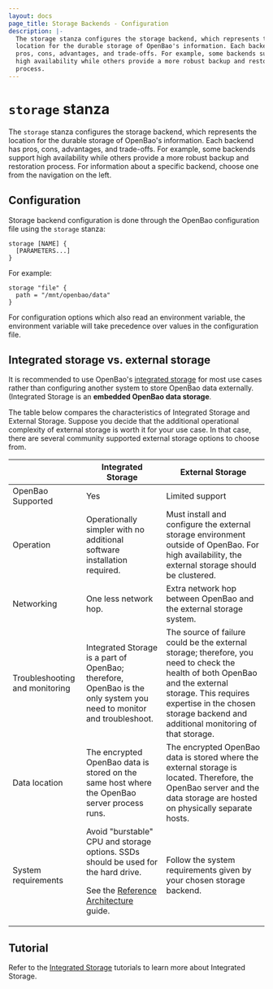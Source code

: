 ```yaml
---
layout: docs
page_title: Storage Backends - Configuration
description: |-
  The storage stanza configures the storage backend, which represents the
  location for the durable storage of OpenBao's information. Each backend has
  pros, cons, advantages, and trade-offs. For example, some backends support
  high availability while others provide a more robust backup and restoration
  process.
---
```


# `storage` stanza

The `storage` stanza configures the storage backend, which represents the
location for the durable storage of OpenBao's information. Each backend has pros,
cons, advantages, and trade-offs. For example, some backends support high
availability while others provide a more robust backup and restoration process.
For information about a specific backend, choose one from the navigation on the
left.

## Configuration

Storage backend configuration is done through the OpenBao configuration file using
the `storage` stanza:

```hcl
storage [NAME] {
  [PARAMETERS...]
}
```

For example:

```hcl
storage "file" {
  path = "/mnt/openbao/data"
}
```

For configuration options which also read an environment variable, the
environment variable will take precedence over values in the configuration
file.

## Integrated storage vs. external storage

It is recommended to use OpenBao's [integrated
storage](/vault/docs/configuration/storage/raft) for most use cases rather than
configuring another system to store OpenBao data externally. (Integrated Storage is
an **embedded OpenBao data storage**.

The table below compares the characteristics of Integrated Storage and External
Storage. Suppose you decide that the additional operational complexity of
external storage is worth it for your use case. In that case, there are several
community supported external storage options to choose from.

|                                | Integrated Storage                                                                                                                                                                                             | External Storage                                                                                                                                                                                                                        |
|--------------------------------|----------------------------------------------------------------------------------------------------------------------------------------------------------------------------------------------------------------|-----------------------------------------------------------------------------------------------------------------------------------------------------------------------------------------------------------------------------------------|
| OpenBao Supported              | Yes                                                                                                                                                                                                            | Limited support                                                                                                                                                                                                                         |
| Operation                      | Operationally simpler with no additional software installation required.                                                                                                                                       | Must install and configure the external storage environment outside of OpenBao. For high availability, the external storage should be clustered.                                                                                        |
| Networking                     | One less network hop.                                                                                                                                                                                          | Extra network hop between OpenBao and the external storage system.                                                                                                                                                                      |
| Troubleshooting and monitoring | Integrated Storage is a part of OpenBao; therefore, OpenBao is the only system you need to monitor and troubleshoot.                                                                                           | The source of failure could be the external storage; therefore, you need to check the health of both OpenBao and the external storage. This requires expertise in the chosen storage backend and additional monitoring of that storage. |
| Data location                  | The encrypted OpenBao data is stored on the same host where the OpenBao server process runs.                                                                                                                   | The encrypted OpenBao data is stored where the external storage is located. Therefore, the OpenBao server and the data storage are hosted on physically separate hosts.                                                                 |
| System requirements            | Avoid "burstable" CPU and storage options. SSDs should be used for the hard drive. <p />See the [Reference Architecture](/vault/tutorials/day-one-raft/raft-reference-architecture#system-requirements) guide. | Follow the system requirements given by your chosen storage backend.                                                                                                                                                                    |

## Tutorial

Refer to the [Integrated
Storage](/vault/tutorials/raft) tutorials
to learn more about Integrated Storage.
